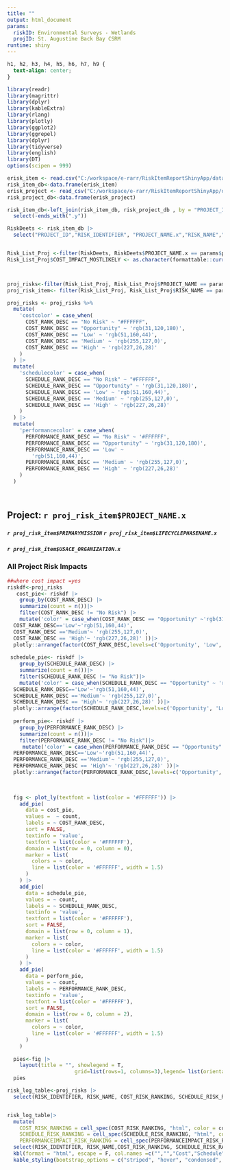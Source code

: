 ```yaml
---
title: ""
output: html_document
params:
  riskID: Environmental Surveys - Wetlands
  projID: St. Augustine Back Bay CSRM
runtime: shiny
---
```


```css
h1, h2, h3, h4, h5, h6, h7, h9 {
  text-align: center;
}
```

```r
library(readr) 
library(magrittr) 
library(dplyr) 
library(kableExtra) 
library(rlang)
library(plotly)
library(ggplot2)
library(ggrepel)
library(dplyr)
library(tidyverse)
library(english)
library(DT)
options(scipen = 999)

erisk_item <- read.csv("C:/workspace/e-rarr/RiskItemReportShinyApp/data/RISKLISTFULL.csv")
risk_item_db<-data.frame(erisk_item)
erisk_project <- read_csv("C:/workspace/e-rarr/RiskItemReportShinyApp/data/PROJECTLIST_FULL.csv")
risk_project_db<-data.frame(erisk_project)

risk_item_db<-left_join(risk_item_db, risk_project_db , by = "PROJECT_ID")|>
  select(-ends_with(".y")) 

RiskDeets <- risk_item_db |>
  select("PROJECT_ID","RISK_IDENTIFIER", "PROJECT_NAME.x","RISK_NAME","RISKCATEGORY","RISK_STATEMENT" ,"LIFECYCLEPHASENAME.x","MILESTONE","LIKELIHOOD","DISCIPLINE", "PERFORMANCEIMPACT", "PERFORMANCE_RANK_DESC", "PERFORMANCEIMPACT_RISK_RANKING","COST_IMPACT_MOSTLIKELY", "COST_RANK_DESC","COST_RISK_RANKING", "SCHEDULE_IMPACT_MOSTLIKELY", "SCHEDULE_RANK_DESC", "SCHEDULE_RISK_RANKING", "PRIMARYMISSION", "USACE_ORGANIZATION.x")


Risk_List_Proj <-filter(RiskDeets, RiskDeets$PROJECT_NAME.x == params$projID)
Risk_List_Proj$COST_IMPACT_MOSTLIKELY <- as.character(formattable::currency(Risk_List_Proj$COST_IMPACT_MOSTLIKELY))



proj_risks<-filter(Risk_List_Proj, Risk_List_Proj$PROJECT_NAME == params$projID)
proj_risk_item<- filter(Risk_List_Proj, Risk_List_Proj$RISK_NAME == params$riskID, Risk_List_Proj$PROJECT_NAME == params$projID)

proj_risks <- proj_risks %>%
  mutate(
    'costcolor' = case_when(
      COST_RANK_DESC == "No Risk" ~ "#FFFFFF",
      COST_RANK_DESC == "Opportunity" ~ 'rgb(31,120,180)',
      COST_RANK_DESC == 'Low' ~ 'rgb(51,160,44)',
      COST_RANK_DESC == 'Medium' ~ 'rgb(255,127,0)',
      COST_RANK_DESC == 'High' ~ 'rgb(227,26,28)'
    )
  ) |>
  mutate(
    'schedulecolor' = case_when(
      SCHEDULE_RANK_DESC == "No Risk" ~ "#FFFFFF",
      SCHEDULE_RANK_DESC == "Opportunity" ~ 'rgb(31,120,180)',
      SCHEDULE_RANK_DESC == 'Low' ~ 'rgb(51,160,44)',
      SCHEDULE_RANK_DESC == 'Medium' ~ 'rgb(255,127,0)',
      SCHEDULE_RANK_DESC == 'High' ~ 'rgb(227,26,28)'
    )
  ) |>
  mutate(
    'performancecolor' = case_when(
      PERFORMANCE_RANK_DESC == "No Risk" ~ '#FFFFFF',
      PERFORMANCE_RANK_DESC == "Opportunity" ~ 'rgb(31,120,180)',
      PERFORMANCE_RANK_DESC == 'Low' ~
        'rgb(51,160,44)',
      PERFORMANCE_RANK_DESC == 'Medium' ~ 'rgb(255,127,0)',
      PERFORMANCE_RANK_DESC == 'High' ~ 'rgb(227,26,28)'
    )
  )

         

```




## Project: `r proj_risk_item$PROJECT_NAME.x`
##### `r proj_risk_item$PRIMARYMISSION` `r proj_risk_item$LIFECYCLEPHASENAME.x`
##### `r proj_risk_item$USACE_ORGANIZATION.x`

### All Project Risk Impacts

```r
##where cost impact =yes 
riskdf<-proj_risks
   cost_pie<- riskdf |>
    group_by(COST_RANK_DESC) |>
    summarize(count = n())|>
    filter(COST_RANK_DESC != "No Risk") |>
    mutate('color' = case_when(COST_RANK_DESC == "Opportunity" ~'rgb(31,120,180)', 
  COST_RANK_DESC=='Low'~'rgb(51,160,44)', 
  COST_RANK_DESC =='Medium'~ 'rgb(255,127,0)',
  COST_RANK_DESC == 'High'~ 'rgb(227,26,28)' ))|>
  plotly::arrange(factor(COST_RANK_DESC,levels=c('Opportunity', 'Low', 'Medium', 'High')))
  
 schedule_pie<- riskdf |>
    group_by(SCHEDULE_RANK_DESC) |>
    summarize(count = n())|>
    filter(SCHEDULE_RANK_DESC != "No Risk")|>
    mutate('color' = case_when(SCHEDULE_RANK_DESC == "Opportunity" ~ 'rgb(31,120,180)', 
  SCHEDULE_RANK_DESC=='Low'~'rgb(51,160,44)', 
  SCHEDULE_RANK_DESC =='Medium'~ 'rgb(255,127,0)',
  SCHEDULE_RANK_DESC == 'High'~ 'rgb(227,26,28)' ))|>
  plotly::arrange(factor(SCHEDULE_RANK_DESC,levels=c('Opportunity', 'Low', 'Medium', 'High')))
 
  perform_pie<- riskdf |>
    group_by(PERFORMANCE_RANK_DESC) |>
    summarize(count = n())|>
    filter(PERFORMANCE_RANK_DESC != "No Risk")|>
     mutate('color' = case_when(PERFORMANCE_RANK_DESC == "Opportunity" ~ 'rgb(31,120,180)', 
  PERFORMANCE_RANK_DESC=='Low'~'rgb(51,160,44)', 
  PERFORMANCE_RANK_DESC =='Medium'~ 'rgb(255,127,0)',
  PERFORMANCE_RANK_DESC == 'High'~ 'rgb(227,26,28)' ))|>
  plotly::arrange(factor(PERFORMANCE_RANK_DESC,levels=c('Opportunity', 'Low', 'Medium', 'High')))

  
  
  fig <- plot_ly(textfont = list(color = '#FFFFFF')) |>
    add_pie(
      data = cost_pie,
      values =  ~ count,
      labels = ~ COST_RANK_DESC,
      sort = FALSE,
      textinfo = 'value',
      textfont = list(color = '#FFFFFF'),
      domain = list(row = 0, column = 0),
      marker = list(
        colors = ~ color,
        line = list(color = '#FFFFFF', width = 1.5)
      )
    ) |>
    add_pie(
      data = schedule_pie,
      values = ~ count,
      labels = ~ SCHEDULE_RANK_DESC,
      textinfo = 'value',
      textfont = list(color = '#FFFFFF'),
      sort = FALSE,
      domain = list(row = 0, column = 1),
      marker = list(
        colors = ~ color,
        line = list(color = '#FFFFFF', width = 1.5)
      )
    ) |>
    add_pie(
      data = perform_pie,
      values = ~ count,
      labels = ~ PERFORMANCE_RANK_DESC,
      textinfo = 'value',
      textfont = list(color = '#FFFFFF'),
      sort = FALSE,
      domain = list(row = 0, column = 2),
      marker = list(
        colors = ~ color,
        line = list(color = '#FFFFFF', width = 1.5)
      )
    )
  
  pies<-fig |>
    layout(title = "", showlegend = T,
                      grid=list(rows=1, columns=3),legend= list(orientation = 'h'))
  pies

```

``` r


risk_log_table<-proj_risks |>
  select(RISK_IDENTIFIER, RISK_NAME, COST_RISK_RANKING, SCHEDULE_RISK_RANKING, PERFORMANCEIMPACT_RISK_RANKING, costcolor, schedulecolor, performancecolor )


risk_log_table|>
  mutate(
    COST_RISK_RANKING = cell_spec(COST_RISK_RANKING, "html", color = costcolor, align = 'c', background = costcolor),
    SCHEDULE_RISK_RANKING = cell_spec(SCHEDULE_RISK_RANKING, "html", color = schedulecolor, align = 'c', background = schedulecolor),
    PERFORMANCEIMPACT_RISK_RANKING = cell_spec(PERFORMANCEIMPACT_RISK_RANKING, "html", color = performancecolor, align = 'c', background = performancecolor) ) |>
  select(RISK_IDENTIFIER, RISK_NAME,COST_RISK_RANKING, SCHEDULE_RISK_RANKING, PERFORMANCEIMPACT_RISK_RANKING) |>
  kbl(format = "html", escape = F, col.names =c("","","Cost","Schedule","Performance"), align="llccc")|>
  kable_styling(bootstrap_options = c("striped", "hover", "condensed", "responsive"))

                                                    
```
